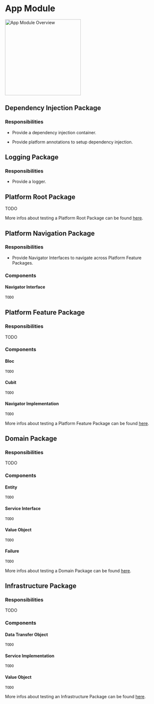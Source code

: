 # App Module

<Image
  src="assets/app_module_overview.svg"
  alt="App Module Overview"
  zoom={true}
  height="250"
/>

## Dependency Injection Package

### Responsibilities

- Provide a dependency injection container.

- Provide platform annotations to setup dependency injection.

## Logging Package

### Responsibilities

- Provide a logger.

## Platform Root Package

TODO

More infos about testing a Platform Root Package can be found [here](/architecture/testing#testing-platform-root-package).

## Platform Navigation Package

### Responsibilities

- Provide Navigator Interfaces to navigate across Platform Feature Packages.

### Components

#### Navigator Interface

```dart
TODO
```

## Platform Feature Package

### Responsibilities

TODO

### Components

#### Bloc

```dart
TODO
```

#### Cubit

```dart
TODO
```

#### Navigator Implementation

```dart
TODO
```

More infos about testing a Platform Feature Package can be found [here](/architecture/testing#testing-platform-feature-package).

## Domain Package

### Responsibilities

TODO

### Components

#### Entity

```dart
TODO
```

#### Service Interface

```dart
TODO
```

#### Value Object

```dart
TODO
```

#### Failure

```dart
TODO
```

More infos about testing a Domain Package can be found [here](/architecture/testing#testing-domain-package).

## Infrastructure Package

### Responsibilities

TODO

### Components

#### Data Transfer Object

```dart
TODO
```

#### Service Implementation

```dart
TODO
```

#### Value Object

```dart
TODO
```

More infos about testing an Infrastructure Package can be found [here](/architecture/testing#testing-infrastructure-package).
